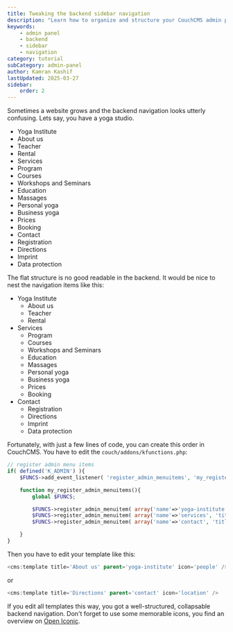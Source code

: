 ```yaml
---
title: Tweaking the backend sidebar navigation
description: "Learn how to organize and structure your CouchCMS admin panel navigation with nested menu items and custom icons for better usability."
keywords:
    - admin panel
    - backend
    - sidebar
    - navigation
category: tutorial
subCategory: admin-panel
author: Kamran Kashif
lastUpdated: 2025-03-27
sidebar:
    order: 2
---
```


Sometimes a website grows and the backend navigation looks utterly confusing. Lets say, you have a yoga studio.

- Yoga Institute
- About us
- Teacher
- Rental
- Services
- Program
- Courses
- Workshops and Seminars
- Education
- Massages
- Personal yoga
- Business yoga
- Prices
- Booking
- Contact
- Registration
- Directions
- Imprint
- Data protection

The flat structure is no good readable in the backend. It would be nice to nest the navigation items like this:

- Yoga Institute
    - About us
    - Teacher
    - Rental
- Services
    - Program
    - Courses
    - Workshops and Seminars
    - Education
    - Massages
    - Personal yoga
    - Business yoga
    - Prices
    - Booking
- Contact
    - Registration
    - Directions
    - Imprint
    - Data protection

Fortunately, with just a few lines of code, you can create this order in CouchCMS. You have to edit the `couch/addons/kfunctions.php`:

```php title="couch/addons/kfunctions.php"
// register admin menu items
if( defined('K_ADMIN') ){
    $FUNCS->add_event_listener( 'register_admin_menuitems', 'my_register_admin_menuitems' );

    function my_register_admin_menuitems(){
        global $FUNCS;

        $FUNCS->register_admin_menuitem( array('name'=>'yoga-institute', 'title'=>'Yoga Institute', 'is_header'=>'1', 'weight'=>'0')  );
        $FUNCS->register_admin_menuitem( array('name'=>'services', 'title'=>'Services', 'is_header'=>'1', 'weight'=>'0')  );
        $FUNCS->register_admin_menuitem( array('name'=>'contact', 'title'=>'Contact', 'is_header'=>'1', 'weight'=>'0')  );

    }
}
```

Then you have to edit your template like this:

```php
<cms:template title='About us' parent='yoga-institute' icon='people' />
```

or

```php
<cms:template title='Directions' parent='contact' icon='location' />
```

If you edit all templates this way, you got a well-structured, collapsable backend navigation. Don't forget to use some memorable icons, you find an overview on [Open Iconic](https://useiconic.com/open#icons).
